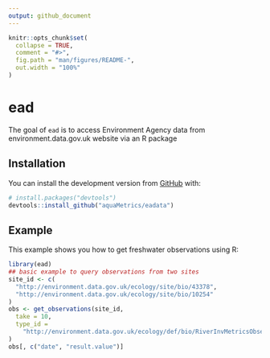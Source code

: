```yaml
---
output: github_document
---
```


<!-- README.md is generated from README.Rmd. Please edit that file -->

```r
knitr::opts_chunk$set(
  collapse = TRUE,
  comment = "#>",
  fig.path = "man/figures/README-",
  out.width = "100%"
)
```

# ead

<!-- badges: start -->
<!-- badges: end -->

The goal of `ead` is to access Environment Agency data from environment.data.gov.uk website via an R package

## Installation

You can install the development version from [GitHub](https://github.com/) with:

``` r
# install.packages("devtools")
devtools::install_github("aquaMetrics/eadata")
```
## Example

This example shows you how to get freshwater observations using R:

```r
library(ead)
## basic example to query observations from two sites
site_id <- c(
  "http://environment.data.gov.uk/ecology/site/bio/43378",
  "http://environment.data.gov.uk/ecology/site/bio/10254"
)
obs <- get_observations(site_id,
  take = 10,
  type_id =
    "http://environment.data.gov.uk/ecology/def/bio/RiverInvMetricsObservation"
)
obs[, c("date", "result.value")]
```
